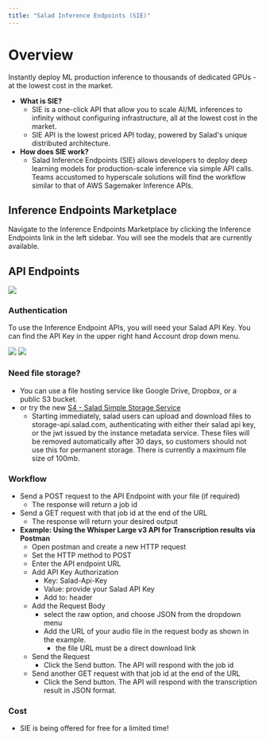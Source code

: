 ```yaml
---
title: "Salad Inference Endpoints (SIE)"
---
```


# Overview

Instantly deploy ML production inference to thousands of dedicated GPUs - at the lowest cost in the market.

- **What is SIE?**
  - SIE is a one-click API that allow you to scale AI/ML inferences to infinity without configuring infrastructure, all at the lowest cost in the market.
  - SIE API is the lowest priced API today, powered by Salad's unique distributed architecture.
- **How does SIE work?**
  - Salad Inference Endpoints (SIE) allows developers to deploy deep learning models for production-scale inference via simple API calls. Teams accustomed to hyperscale solutions will find the workflow similar to that of AWS Sagemaker Inference APIs.

## Inference Endpoints Marketplace

Navigate to the Inference Endpoints Marketplace by clicking the Inference Endpoints link in the left sidebar. You will see the models that are currently available.

## API Endpoints

<img src="inference-endpoints/images/a509c80-image.png"/>

### Authentication

To use the Inference Endpoint APIs, you will need your Salad API Key. You can find the API Key in the upper right hand Account drop down menu.

<img src="inference-endpoints/images/7094421-image.png"/>
<img src="inference-endpoints/images/9d9c06f-image.png"/>

### Need file storage?
- You can use a file hosting service like Google Drive, Dropbox, or a public S3 bucket.
- or try the new [S4 - Salad Simple Storage Service](/salad-simple-storage-service)
  - Starting immediately, salad users can upload and download files to storage-api.salad.com, authenticating with either their salad api key, or the jwt issued by the instance metadata service. These files will be removed automatically after 30 days, so customers should not use this for permanent storage. There is currently a maximum file size of 100mb.

### Workflow
- Send a POST request to the API Endpoint with your file (if required)
  -  The response will return a job id 
- Send a GET request with that job id at the end of the URL
  - The response will return your desired output
- **Example: Using the Whisper Large v3 API for Transcription results via Postman**
  - Open postman and create a new HTTP request
  - Set the HTTP method to POST
  - Enter the API endpoint URL
  - Add API Key Authorization
    - Key: Salad-Api-Key
    - Value: provide your Salad API Key
    - Add to: header
  - Add the Request Body
    - select the raw option, and choose JSON from the dropdown menu
    - Add the URL of your audio file in the request body as shown in the example.
      - the file URL must be a direct download link
  - Send the Request
    - Click the Send button. The API will respond with the job id
  - Send another GET request with that job id at the end of the URL
    - Click the Send button. The API will respond with the transcription result in JSON format.

### Cost
 - SIE is being offered for free for a limited time!